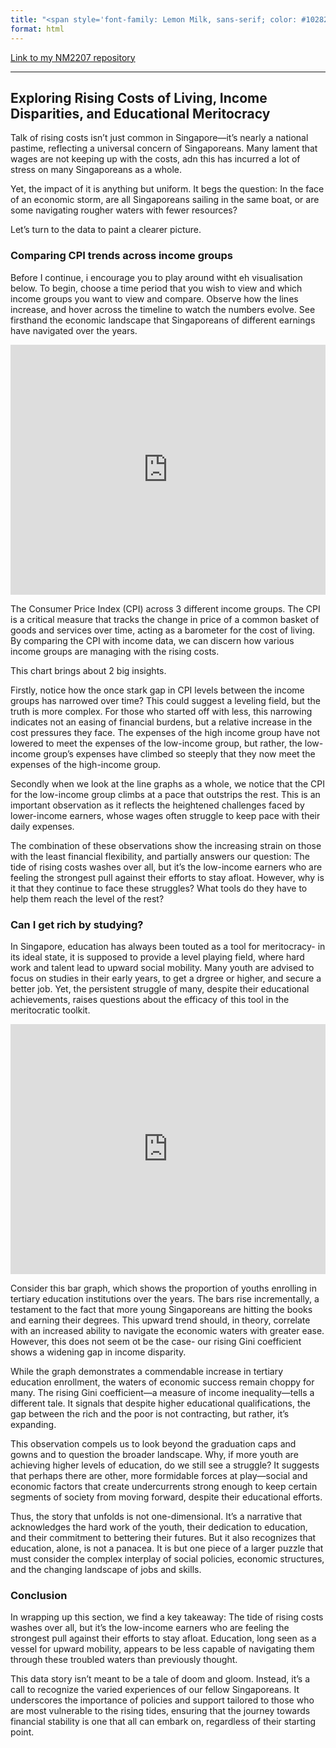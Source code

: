 ```yaml
---
title: "<span style='font-family: Lemon Milk, sans-serif; color: #102828;'>Navigating the Singaporean Dream</span>"
format: html
---
```


```{=html}
<div class="left-align">
   <a href="https://github.com/annettel08/NM2207">Link to my NM2207 repository</a>
</div>
```

------------------------------------------------------------------------

## Exploring Rising Costs of Living, Income Disparities, and Educational Meritocracy

Talk of rising costs isn't just common in Singapore---it's nearly a national pastime, reflecting a universal concern of Singaporeans. Many lament that wages are not keeping up with the costs, adn this has incurred a lot of stress on many Singaporeans as a whole.

Yet, the impact of it is anything but uniform. It begs the question: In the face of an economic storm, are all Singaporeans sailing in the same boat, or are some navigating rougher waters with fewer resources?

Let's turn to the data to paint a clearer picture.

### Comparing CPI trends across income groups

Before I continue, i encourage you to play around witht eh visualisation below. To begin, choose a time period that you wish to view and which income groups you want to view and compare. Observe how the lines increase, and hover across the timeline to watch the numbers evolve. See firsthand the economic landscape that Singaporeans of different earnings have navigated over the years.

```{=html}
<iframe height="400" width="100%" frameborder="no" src="https://annettel08.shinyapps.io/CPI_trends/"> </iframe>
```
The Consumer Price Index (CPI) across 3 different income groups. The CPI is a critical measure that tracks the change in price of a common basket of goods and services over time, acting as a barometer for the cost of living. By comparing the CPI with income data, we can discern how various income groups are managing with the rising costs.

This chart brings about 2 big insights.

Firstly, notice how the once stark gap in CPI levels between the income groups has narrowed over time? This could suggest a leveling field, but the truth is more complex. For those who started off with less, this narrowing indicates not an easing of financial burdens, but a relative increase in the cost pressures they face. The expenses of the high income group have not lowered to meet the expenses of the low-income group, but rather, the low-income group's expenses have climbed so steeply that they now meet the expenses of the high-income group.

Secondly when we look at the line graphs as a whole, we notice that the CPI for the low-income group climbs at a pace that outstrips the rest. This is an important observation as it reflects the heightened challenges faced by lower-income earners, whose wages often struggle to keep pace with their daily expenses.

The combination of these observations show the increasing strain on those with the least financial flexibility, and partially answers our question: The tide of rising costs washes over all, but it's the low-income earners who are feeling the strongest pull against their efforts to stay afloat. However, why is it that they continue to face these struggles? What tools do they have to help them reach the level of the rest?

### Can I get rich by studying?

In Singapore, education has always been touted as a tool for meritocracy- in its ideal state, it is supposed to provide a level playing field, where hard work and talent lead to upward social mobility. Many youth are advised to focus on studies in their early years, to get a drgree or higher, and secure a better job. Yet, the persistent struggle of many, despite their educational achievements, raises questions about the efficacy of this tool in the meritocratic toolkit.

```{=html}
<iframe height="400" width="100%" frameborder="no" src="https://annettel08.shinyapps.io/prop_graduates/"> </iframe>
```
Consider this bar graph, which shows the proportion of youths enrolling in tertiary education institutions over the years. The bars rise incrementally, a testament to the fact that more young Singaporeans are hitting the books and earning their degrees. This upward trend should, in theory, correlate with an increased ability to navigate the economic waters with greater ease. However, this does not seem ot be the case- our rising Gini coefficient shows a widening gap in income disparity.

While the graph demonstrates a commendable increase in tertiary education enrollment, the waters of economic success remain choppy for many. The rising Gini coefficient---a measure of income inequality---tells a different tale. It signals that despite higher educational qualifications, the gap between the rich and the poor is not contracting, but rather, it's expanding.

This observation compels us to look beyond the graduation caps and gowns and to question the broader landscape. Why, if more youth are achieving higher levels of education, do we still see a struggle? It suggests that perhaps there are other, more formidable forces at play---social and economic factors that create undercurrents strong enough to keep certain segments of society from moving forward, despite their educational efforts.

Thus, the story that unfolds is not one-dimensional. It's a narrative that acknowledges the hard work of the youth, their dedication to education, and their commitment to bettering their futures. But it also recognizes that education, alone, is not a panacea. It is but one piece of a larger puzzle that must consider the complex interplay of social policies, economic structures, and the changing landscape of jobs and skills.

### Conclusion

In wrapping up this section, we find a key takeaway: The tide of rising costs washes over all, but it's the low-income earners who are feeling the strongest pull against their efforts to stay afloat. Education, long seen as a vessel for upward mobility, appears to be less capable of navigating them through these troubled waters than previously thought.

This data story isn't meant to be a tale of doom and gloom. Instead, it's a call to recognize the varied experiences of our fellow Singaporeans. It underscores the importance of policies and support tailored to those who are most vulnerable to the rising tides, ensuring that the journey towards financial stability is one that all can embark on, regardless of their starting point.
